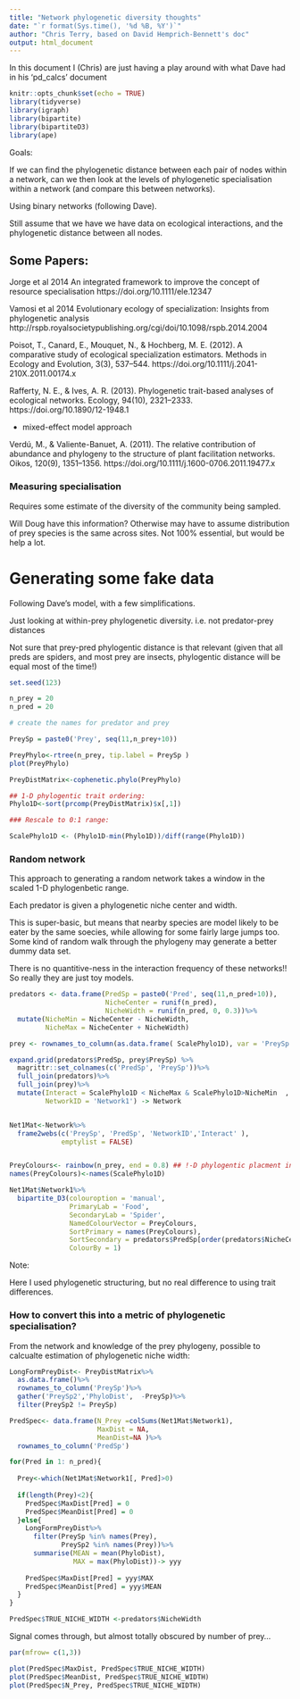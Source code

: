 ```yaml
---
title: "Network phylogenetic diversity thoughts"
date: "`r format(Sys.time(), '%d %B, %Y')`"
author: "Chris Terry, based on David Hemprich-Bennett's doc"
output: html_document
---
```


In this document I (Chris) are just having a play around with what Dave had in his 'pd_calcs' document

```r
knitr::opts_chunk$set(echo = TRUE)
library(tidyverse)
library(igraph)
library(bipartite)
library(bipartiteD3)
library(ape)

```

Goals:

If we can find the phylogenetic distance between each pair of nodes within a network, can we then look at the levels of phylogenetic specialisation within a network (and compare this between networks).

Using binary networks (following Dave).

Still assume that we have we have data on ecological interactions, and the phylogenetic distance between all nodes.

## Some Papers:

Jorge et al 2014 An integrated framework to improve the concept of resource specialisation https://doi.org/10.1111/ele.12347

Vamosi et al 2014 Evolutionary ecology of specialization: Insights from phylogenetic analysis http://rspb.royalsocietypublishing.org/cgi/doi/10.1098/rspb.2014.2004

Poisot, T., Canard, E., Mouquet, N., & Hochberg, M. E. (2012). A comparative study of ecological specialization estimators. Methods in Ecology and Evolution, 3(3), 537–544. https://doi.org/10.1111/j.2041-210X.2011.00174.x

Rafferty, N. E., & Ives, A. R. (2013). Phylogenetic trait-based analyses of ecological networks. Ecology, 94(10), 2321–2333. https://doi.org/10.1890/12-1948.1

- mixed-effect model approach 

Verdú, M., & Valiente-Banuet, A. (2011). The relative contribution of abundance and phylogeny to the structure of plant facilitation networks. Oikos, 120(9), 1351–1356. https://doi.org/10.1111/j.1600-0706.2011.19477.x

### Measuring specialisation

Requires some estimate of the diversity of the community being sampled. 

Will Doug have this information? Otherwise may have to assume distribution of prey species is the same across sites. Not 100% essential, but would be help a lot. 

# Generating some fake data

Following Dave's model, with a few simplifications.

Just looking at within-prey phylogenetic diversity. i.e. not predator-prey distances

Not sure that prey-pred phylogentic distance is that relevant (given that all preds are spiders, and most prey are insects, phylogentic distance will be equal most of the time!)


```r
set.seed(123)

n_prey = 20
n_pred = 20

# create the names for predator and prey

PreySp = paste0('Prey', seq(11,n_prey+10))

PreyPhylo<-rtree(n_prey, tip.label = PreySp )
plot(PreyPhylo)

PreyDistMatrix<-cophenetic.phylo(PreyPhylo)

## 1-D phylogentic trait ordering:
Phylo1D<-sort(prcomp(PreyDistMatrix)$x[,1])

### Rescale to 0:1 range:

ScalePhylo1D <- (Phylo1D-min(Phylo1D))/diff(range(Phylo1D))

```

### Random network

This approach to generating a random network takes a window in the scaled 1-D phylogenbetic range. 

Each predator is given a phylogenetic niche center and width. 

This is super-basic, but means that nearby species are model likely to be eater by the same soecies, while allowing for some fairly large jumps too. Some kind of random walk through the phylogeny may generate a better dummy data set.

There is no quantitive-ness in the interaction frequency of these networks!! So really they are just toy models.

```r

predators <- data.frame(PredSp = paste0('Pred', seq(11,n_pred+10)),
                        NicheCenter = runif(n_pred), 
                        NicheWidth = runif(n_pred, 0, 0.3))%>%
  mutate(NicheMin = NicheCenter - NicheWidth, 
         NicheMax = NicheCenter + NicheWidth)

prey <- rownames_to_column(as.data.frame( ScalePhylo1D), var = 'PreySp')

expand.grid(predators$PredSp, prey$PreySp) %>%
  magrittr::set_colnames(c('PredSp', 'PreySp'))%>%
  full_join(predators)%>%
  full_join(prey)%>%
  mutate(Interact = ScalePhylo1D < NicheMax & ScalePhylo1D>NicheMin  ,
         NetworkID = 'Network1') -> Network


Net1Mat<-Network%>%
  frame2webs(c('PreySp', 'PredSp', 'NetworkID','Interact' ), 
             emptylist = FALSE)


PreyColours<- rainbow(n_prey, end = 0.8) ## !-D phylogentic placment informing colours
names(PreyColours)<-names(ScalePhylo1D)

Net1Mat$Network1%>%
  bipartite_D3(colouroption = 'manual',
               PrimaryLab = 'Food',
               SecondaryLab = 'Spider',
               NamedColourVector = PreyColours,
               SortPrimary = names(PreyColours),
               SortSecondary = predators$PredSp[order(predators$NicheCenter)],
               ColourBy = 1)

```

Note:

Here I used phylogenetic structuring, but no real difference to using trait differences. 

### How to convert this into a metric of phylogenetic specialisation?

From the network and knowledge of the prey phylogeny, possible to calcualte estimation of phylogenetic niche width: 

```r
LongFormPreyDist<- PreyDistMatrix%>%
  as.data.frame()%>%
  rownames_to_column('PreySp')%>%
  gather('PreySp2','PhyloDist',  -PreySp)%>%
  filter(PreySp2 != PreySp)

PredSpec<- data.frame(N_Prey =colSums(Net1Mat$Network1), 
                      MaxDist = NA, 
                      MeanDist=NA )%>%
  rownames_to_column('PredSp')

for(Pred in 1: n_pred){
  
  Prey<-which(Net1Mat$Network1[, Pred]>0)
  
  if(length(Prey)<2){
    PredSpec$MaxDist[Pred] = 0
    PredSpec$MeanDist[Pred] = 0
  }else{
    LongFormPreyDist%>%
      filter(PreySp %in% names(Prey),
             PreySp2 %in% names(Prey))%>%
      summarise(MEAN = mean(PhyloDist),
                MAX = max(PhyloDist))-> yyy
    
    PredSpec$MaxDist[Pred] = yyy$MAX
    PredSpec$MeanDist[Pred] = yyy$MEAN
  }
}

PredSpec$TRUE_NICHE_WIDTH <-predators$NicheWidth
```

Signal comes through, but almost totally obscured by number of prey...
```r
par(mfrow= c(1,3))

plot(PredSpec$MaxDist, PredSpec$TRUE_NICHE_WIDTH)
plot(PredSpec$MeanDist, PredSpec$TRUE_NICHE_WIDTH)
plot(PredSpec$N_Prey, PredSpec$TRUE_NICHE_WIDTH)
```
